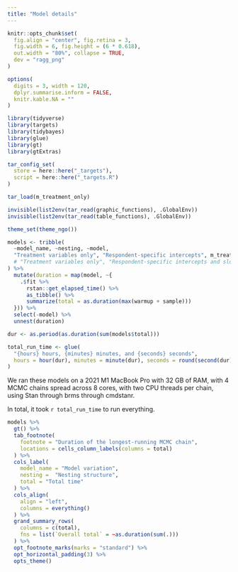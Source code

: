 ```yaml
---
title: "Model details"
---
```


```r
knitr::opts_chunk$set(
  fig.align = "center", fig.retina = 3,
  fig.width = 6, fig.height = (6 * 0.618),
  out.width = "80%", collapse = TRUE,
  dev = "ragg_png"
)

options(
  digits = 3, width = 120,
  dplyr.summarise.inform = FALSE,
  knitr.kable.NA = ""
)
```

```r
library(tidyverse)
library(targets)
library(tidybayes)
library(glue)
library(gt)
library(gtExtras)

tar_config_set(
  store = here::here("_targets"),
  script = here::here("_targets.R")
)

tar_load(m_treatment_only)

invisible(list2env(tar_read(graphic_functions), .GlobalEnv))
invisible(list2env(tar_read(table_functions), .GlobalEnv))

theme_set(theme_ngo())
```


```r
models <- tribble(
  ~model_name, ~nesting, ~model,
  "Treatment variables only", "Respondent-specific intercepts", m_treatment_only#,
  # "Treatment variables only", "Respondent-specific intercepts and slopes", NA
) %>% 
  mutate(duration = map(model, ~{
    .$fit %>% 
      rstan::get_elapsed_time() %>% 
      as_tibble() %>% 
      summarize(total = as.duration(max(warmup + sample)))
  })) %>% 
  select(-model) %>% 
  unnest(duration)

dur <- as.period(as.duration(sum(models$total)))

total_run_time <- glue(
  "{hours} hours, {minutes} minutes, and {seconds} seconds",
  hours = hour(dur), minutes = minute(dur), seconds = round(second(dur), 0)
)
```

We ran these models on a 2021 M1 MacBook Pro with 32 GB of RAM, with 4 MCMC chains spread across 8 cores, with two CPU threads per chain, using Stan through brms through cmdstanr. 

In total, it took `r total_run_time` to run everything.

```r
models %>% 
  gt() %>% 
  tab_footnote(
    footnote = "Duration of the longest-running MCMC chain",
    locations = cells_column_labels(columns = total)
  ) %>% 
  cols_label(
    model_name = "Model variation",
    nesting =  "Nesting structure",
    total = "Total time"
  ) %>% 
  cols_align(
    align = "left",
    columns = everything()
  ) %>%
  grand_summary_rows(
    columns = c(total),
    fns = list(`Overall total` = ~as.duration(sum(.)))
  ) %>% 
  opt_footnote_marks(marks = "standard") %>% 
  opt_horizontal_padding(3) %>% 
  opts_theme()
```

